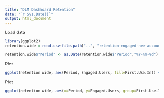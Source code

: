 ```yaml
---
title: "DLM Dashboard Retention"
date: "`r Sys.Date()`"
output: html_document
---
```


Load data

```r
library(ggplot2)
retention.wide = read.csv(file.path("..", "retention-engaged-new-account","retention-engaged-new-account.csv"))

retention.wide$"Period" <- as.Date(retention.wide$"Period","%Y-%m-%d")
```

Plot

```r
ggplot(retention.wide, aes(Period, Engaged.Users, fill=First.Use.In)) + geom_bar(stat="identity")
```

Plot

```r
ggplot(retention.wide, aes(x=Period, y=Engaged.Users, group=First.Use.In)) + geom_area(aes(fill = First.Use.In, position = "stack"))
```
